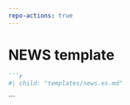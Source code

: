 ```yaml
---
repo-actions: true
---
```


# NEWS template {#newstemplate}


```markdown
```r
#| child: "templates/news.es.md"
```
```
